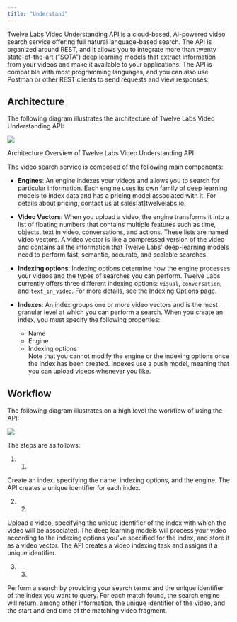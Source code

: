 ```yaml
---
title: "Understand"
---
```


Twelve Labs Video Understanding API is a cloud-based, AI-powered video search service offering full natural language-based search. The API is organized around REST, and it allows you to integrate more than twenty state-of-the-art (”SOTA”) deep learning models that extract information from your videos and make it available to your applications. The API is compatible with most programming languages, and you can also use Postman or other REST clients to send requests and view responses.

## Architecture

The following diagram illustrates the architecture of Twelve Labs Video Understanding API:

![](/images/Twelve%20Labs%20-%20Architecture%20v3.png)

Architecture Overview of Twelve Labs Video Understanding API

The video search service is composed of the following main components:

* **Engines**: An engine indexes your videos and allows you to search for particular information. Each engine uses its own family of deep learning models to index data and has a pricing model associated with it. For details about pricing, contact us at sales\[at\]twelvelabs.io.

* **Video Vectors**: When you upload a video, the engine transforms it into a list of floating numbers that contains multiple features such as time, objects, text in video, conversations, and actions. These lists are named video vectors. A video vector is like a compressed version of the video and contains all the information that Twelve Labs' deep-learning models need to perform fast, semantic, accurate, and scalable searches.

* **Indexing options**: Indexing options determine how the engine processes your videos and the types of searches you can perform. Twelve Labs currently offers three different indexing options: `visual`, `conversation`, and `text_in_video`. For more details, see the [Indexing Options](/concepts/indexing-options) page.

* **Indexes**: An index groups one or more video vectors and is the most granular level at which you can perform a search. When you create an index, you must specify the following properties:  
   * Name  
   * Engine  
   * Indexing options  
Note that you cannot modify the engine or the indexing options once the index has been created. Indexes use a push model, meaning that you can upload videos whenever you like.

## Workflow

The following diagram illustrates on a high level the workflow of using the API:

![](/images/%E1%84%89%E1%85%B3%E1%84%8F%E1%85%B3%E1%84%85%E1%85%B5%E1%86%AB%E1%84%89%E1%85%A3%E1%86%BA%202022-01-14%20%E1%84%8B%E1%85%A9%E1%84%92%E1%85%AE%206.20.24.png)

The steps are as follows:

1. 1.  
Create an index, specifying the name, indexing options, and the engine. The API creates a unique identifier for each index.

2. 2.  
Upload a video, specifying the unique identifier of the index with which the video will be associated. The deep learning models will process your video according to the indexing options you’ve specified for the index, and store it as a video vector. The API creates a video indexing task and assigns it a unique identifier.

3. 3.  
Perform a search by providing your search terms and the unique identifier of the index you want to query. For each match found, the search engine will return, among other information, the unique identifier of the video, and the start and end time of the matching video fragment.
